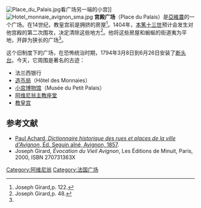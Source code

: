 [[Image:Place_du_Palais.jpg|thumb]]看广场另一端的小宫]]
[[Image:Hotel_monnaie_avignon_sma.jpg|thumb]]
'''宫殿广场'''（Place du Palais）是[[亞維農|亞維農]]的一个广场。在14世纪，教皇宫前是拥挤的房屋<ref name="JG122">Joseph Girard,p. 122.</ref>。1404年，[[本篤十三世_(對立教宗)|本篤十三世]]预计会发生对他宫殿的第二次围攻，决定清除这些地方<ref>Joseph Girard,p. 48.</ref>。他将这些房屋和蜿蜒的街道夷为平地，开辟为狭长的广场<ref name="JG122"/>。 

这个旧制度下的广场，在恐怖统治时期，1794年3月8日到6月26日安装了[[断头台|断头台]]。今天，它周围是著名的古迹：
* 法兰西银行
* [[造币局_(阿维尼翁)|造币局]]（Hôtel des Monnaies）
* [[小宫博物馆_(阿维尼翁)|小宫博物馆]]（Musée du Petit Palais）
* [[阿维尼翁主教座堂|阿维尼翁主教座堂]]
* [[教皇宫|教皇宫]]

==参考文献==
<references />
*[http://books.google.fr/books?id=2YIEAAAAQAAJ&printsec=titlepage#v=onepage&q=&f=false Paul Achard, ''Dictionnaire historique des rues et places de la ville d'Avignon'', Éd. Seguin aîné, Avignon, 1857]{{Wayback|url=http://books.google.fr/books?id=2YIEAAAAQAAJ&printsec=titlepage#v=onepage&q=&f=false |date=20140427200340 }}. 
* Joseph Girard, ''Évocation du Vieil Avignon'', Les Éditions de Minuit, Paris, 2000, ISBN 270731363X

[[Category:阿维尼翁|Category:阿维尼翁]]
[[Category:法国广场|Category:法国广场]]